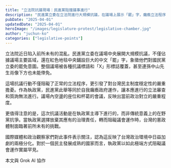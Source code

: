 ```yaml
---
title: "立法院抗議現場：民進黨阻擋議事進行"
description: "民進黨立委在立法院進行大規模抗議，在議場上展示「罷」字，癱瘓立法程序。"
pubDate: "2025-04-01"
updatedDate: "2025-04-01"
heroImage: "/images/legislature-protest/legislative-chamber.jpg"
author: "juchun-ko"
categories: ["legislative-points"]
---
```


立法院近日陷入前所未有的混亂。民進黨立委在議場中央展開大規模抗議，不僅佔據議場主要區域，還在紅色地毯中央鋪設巨大的中文「罷」字，象徵他們對國民黨立委的罷免意圖。整個議場被各種抗議標語和「X」形標誌覆蓋，甚至連孫中山先生肖像下方也未能倖免。

這場抗議行動不僅阻礙了正常的立法程序，更引發了對台灣民主制度穩定性的嚴重擔憂。作為執政黨，民進黨此舉等同於自我癱瘓政府運作，讓本應進行的立法審查和質詢無法進行。議場內空盪的座位和杯葛的會議，反映出當前政治對立的嚴重程度。

更值得注意的是，這次抗議活動是在執政黨主導下進行的，而非傳統意義上的在野黨抗爭。當執政黨選擇放棄其應有的治理責任，轉而阻礙議會運作時，台灣的憲政體制面臨著前所未有的挑戰。

國際媒體和政治觀察家們對此事件表示關注，認為這反映了台灣政治環境中日益加劇的兩極分化。對於一個民主發展成熟的國家而言，執政黨以如此極端方式阻礙議會運作實屬罕見。

本文與 Grok AI 協作

